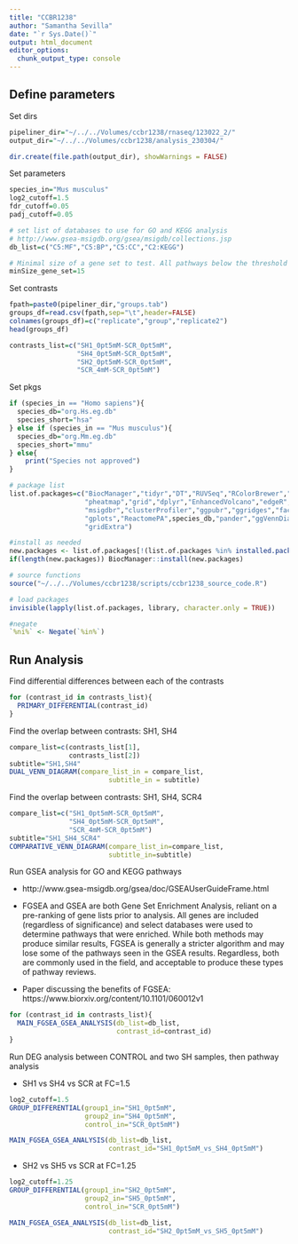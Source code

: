```yaml
---
title: "CCBR1238"
author: "Samantha Sevilla"
date: "`r Sys.Date()`"
output: html_document
editor_options: 
  chunk_output_type: console
---
```

## Define parameters

Set dirs
```r
pipeliner_dir="~/../../Volumes/ccbr1238/rnaseq/123022_2/"
output_dir="~/../../Volumes/ccbr1238/analysis_230304/"

dir.create(file.path(output_dir), showWarnings = FALSE)
```

Set parameters
```r
species_in="Mus musculus"
log2_cutoff=1.5
fdr_cutoff=0.05
padj_cutoff=0.05

# set list of databases to use for GO and KEGG analysis
# http://www.gsea-msigdb.org/gsea/msigdb/collections.jsp
db_list=c("C5:MF","C5:BP","C5:CC","C2:KEGG")

# Minimal size of a gene set to test. All pathways below the threshold are excluded.
minSize_gene_set=15
```

Set contrasts
```r
fpath=paste0(pipeliner_dir,"groups.tab")
groups_df=read.csv(fpath,sep="\t",header=FALSE)
colnames(groups_df)=c("replicate","group","replicate2")
head(groups_df)  

contrasts_list=c("SH1_0pt5mM-SCR_0pt5mM",
                 "SH4_0pt5mM-SCR_0pt5mM",
                 "SH2_0pt5mM-SCR_0pt5mM",
                 "SCR_4mM-SCR_0pt5mM")
```

Set pkgs
```r
if (species_in == "Homo sapiens"){
  species_db="org.Hs.eg.db"
  species_short="hsa"
} else if (species_in == "Mus musculus"){
  species_db="org.Mm.eg.db"
  species_short="mmu"
} else{
    print("Species not approved")
}

# package list
list.of.packages=c("BiocManager","tidyr","DT","RUVSeq","RColorBrewer","textshape",
                   "pheatmap","grid","dplyr","EnhancedVolcano","edgeR","DESeq2","ggplot2","plotly",
                   "msigdbr","clusterProfiler","ggpubr","ggridges","factoextra",
                   "gplots","ReactomePA",species_db,"pander","ggVennDiagram","fgsea","stringr",
                   "gridExtra")

#install as needed
new.packages <- list.of.packages[!(list.of.packages %in% installed.packages()[,"Package"])]
if(length(new.packages)) BiocManager::install(new.packages)

# source functions
source("~/../../Volumes/ccbr1238/scripts/ccbr1238_source_code.R")

# load packages
invisible(lapply(list.of.packages, library, character.only = TRUE))

#negate
`%ni%` <- Negate(`%in%`)
```

## Run Analysis

Find differential differences between each of the contrasts
```r
for (contrast_id in contrasts_list){
  PRIMARY_DIFFERENTIAL(contrast_id)
}
```

Find the overlap between contrasts: SH1, SH4
```r
compare_list=c(contrasts_list[1],
               contrasts_list[2])
subtitle="SH1,SH4"
DUAL_VENN_DIAGRAM(compare_list_in = compare_list,
                         subtitle_in = subtitle)
```

Find the overlap between contrasts: SH1, SH4, SCR4
```r
compare_list=c("SH1_0pt5mM-SCR_0pt5mM",
               "SH4_0pt5mM-SCR_0pt5mM",
               "SCR_4mM-SCR_0pt5mM")
subtitle="SH1_SH4_SCR4"
COMPARATIVE_VENN_DIAGRAM(compare_list_in=compare_list,
                         subtitle_in=subtitle)
```


Run GSEA analysis for GO and KEGG pathways

- http://www.gsea-msigdb.org/gsea/doc/GSEAUserGuideFrame.html

- FGSEA and GSEA are both Gene Set Enrichment Analysis, reliant on a pre-ranking of gene lists prior to analysis. All genes are included (regardless of significance) and select databases were used to determine pathways that were enriched. While both methods may produce similar results, FGSEA is generally a stricter algorithm and may lose some of the pathways seen in the GSEA results. Regardless, both are commonly used in the field, and acceptable to produce these types of pathway reviews.

- Paper discussing the benefits of FGSEA: https://www.biorxiv.org/content/10.1101/060012v1
```r
for (contrast_id in contrasts_list){
  MAIN_FGSEA_GSEA_ANALYSIS(db_list=db_list,
                           contrast_id=contrast_id)
}
```

Run DEG analysis between CONTROL and two SH samples, then pathway analysis

- SH1 vs SH4 vs SCR at FC=1.5
```r
log2_cutoff=1.5
GROUP_DIFFERENTIAL(group1_in="SH1_0pt5mM",
                   group2_in="SH4_0pt5mM",
                   control_in="SCR_0pt5mM")

MAIN_FGSEA_GSEA_ANALYSIS(db_list=db_list,
                         contrast_id="SH1_0pt5mM_vs_SH4_0pt5mM")
```

- SH2 vs SH5 vs SCR at FC=1.25
```r
log2_cutoff=1.25
GROUP_DIFFERENTIAL(group1_in="SH2_0pt5mM",
                   group2_in="SH5_0pt5mM",
                   control_in="SCR_0pt5mM")

MAIN_FGSEA_GSEA_ANALYSIS(db_list=db_list,
                         contrast_id="SH2_0pt5mM_vs_SH5_0pt5mM")
```

